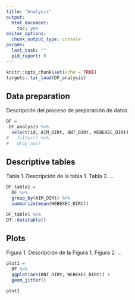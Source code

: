 ```yaml
---
title: "Analysis"
output: 
  html_document: 
    toc: yes
editor_options: 
  chunk_output_type: console
params:
  last_task: ""
  pid_report: 0
---
```


```r

knitr::opts_chunk$set(echo = TRUE)
targets::tar_load(DF_analysis)

```

## Data preparation

Descripción del proceso de preparación de datos.

```r

DF =
 DF_analysis %>% 
  select(id, AIM_DIRt, BNT_DIRt, WEBEXEC_DIRt)
#   filter() %>% 
#   drop_na()


```

## Descriptive tables

Tabla 1. Descripción de la tabla 1. Tabla 2. ...

```r

DF_table1 =
  DF %>%
  group_by(AIM_DIRt) %>%
  summarize(mean(WEBEXEC_DIRt))

DF_table1 %>%
DT::datatable()

```

## Plots

Figura 1. Descripción de la Figura 1. Figura 2. ...

```r

plot1 =
  DF %>%
  ggplot(aes(BNT_DIRt, WEBEXEC_DIRt)) +
  geom_jitter()

plot1

```

